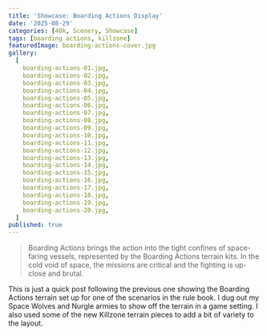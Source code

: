 ```yaml
---
title: 'Showcase: Boarding Actions Display'
date: '2025-08-29'
categories: [40k, Scenery, Showcase]
tags: [boarding actions, killzone]
featuredImage: boarding-actions-cover.jpg
gallery:
  [
    boarding-actions-01.jpg,
    boarding-actions-02.jpg,
    boarding-actions-03.jpg,
    boarding-actions-04.jpg,
    boarding-actions-05.jpg,
    boarding-actions-06.jpg,
    boarding-actions-07.jpg,
    boarding-actions-08.jpg,
    boarding-actions-09.jpg,
    boarding-actions-10.jpg,
    boarding-actions-11.jpg,
    boarding-actions-12.jpg,
    boarding-actions-13.jpg,
    boarding-actions-14.jpg,
    boarding-actions-15.jpg,
    boarding-actions-16.jpg,
    boarding-actions-17.jpg,
    boarding-actions-18.jpg,
    boarding-actions-19.jpg,
    boarding-actions-20.jpg,
  ]
published: true
---
```



> Boarding Actions brings the action into the tight confines of space-faring vessels, represented by the Boarding
> Actions terrain kits. In the cold void of space, the missions are critical and the fighting is up-close and brutal.

This is just a quick post following the previous one showing the Boarding Actions terrain set up for one of the
scenarios in the rule book. I dug out my Space Wolves and Nurgle armies to show off the terrain in a game
setting. I also used some of the new Killzone terrain pieces to add a bit of variety to the layout.
